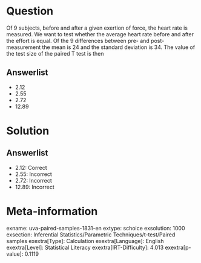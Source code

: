Question
========

Of 9 subjects, before and after a given exertion of force, the heart rate is measured. We want to test whether the average heart rate before and after the effort is equal. Of the 9 differences between pre- and post-measurement the mean is 24 and the standard deviation is 34. The value of the test size of the paired T test is then

Answerlist
----------

* 2.12
* 2.55
* 2.72
* 12.89

Solution
========

Answerlist
----------

* 2.12: Correct
* 2.55: Incorrect
* 2.72: Incorrect
* 12.89: Incorrect

Meta-information
================
exname: uva-paired-samples-1831-en
extype: schoice
exsolution: 1000
exsection: Inferential Statistics/Parametric Techniques/t-test/Paired samples
exextra[Type]: Calculation
exextra[Language]: English
exextra[Level]: Statistical Literacy
exextra[IRT-Difficulty]: 4.013
exextra[p-value]: 0.1119
